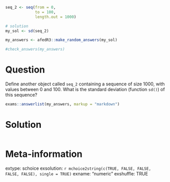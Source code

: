 ```r
seq_2 <- seq(from = 0, 
             to = 100, 
             length.out = 1000)

# solution
my_sol <- sd(seq_2)
```

```r
my_answers <- afedR3::make_random_answers(my_sol)

#check_answers(my_answers)
```

Question
========

Define another object called `seq_2` containing a sequence of size 1000, with values between 0 and 100. What is the standard deviation (function `sd()`) of this sequence?

```r
exams::answerlist(my_answers, markup = "markdown")
```

Solution
================

```r
```

Meta-information
================
extype: schoice
exsolution: `r mchoice2string(c(TRUE, FALSE, FALSE, FALSE, FALSE), single = TRUE)`
exname: "numeric "
exshuffle: TRUE

